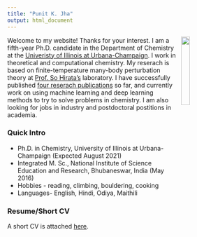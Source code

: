 ```yaml
---
title: "Punit K. Jha"
output: html_document
---
```


<!-- ![](lol_me.jpg) -->

<img src="passport_size.jpg" style="width:20%; margin-right: 5px" align="right">
\vspace{500cm}


Welcome to my website! Thanks for your interest. I am a fifth-year Ph.D. candidate in the Department of Chemistry at the [Univeristy of Illinois at Urbana-Champaign](https://chemistry.illinois.edu/). I work in theoretical and computational chemistry. My reserach is based on finite-temperature many-body perturbation theory at [Prof. So Hirata's](http://faculty.scs.illinois.edu/hirata/members.html) laboratory. I have successfully published [four reserach publications](https://scholar.google.com/citations?user=XmN4PKgAAAAJ&hl=en) so far, and currently work on using machine learning and deep learning methods to try to solve problems in chemistry. I am also looking for jobs in industry and postdoctoral postitions in academia.

### Quick Intro
- Ph.D. in Chemistry, University of Illinois at Urbana-Champaign (Expected August 2021)
- Integrated M. Sc., National Institute of Science Education and Research, Bhubaneswar, India (May 2016)
- Hobbies - reading, climbing, bouldering, cooking
- Languages- English, Hindi, Odiya, Maithili

### Resume/Short CV   
A short CV is attached [here](https://drive.google.com/file/d/1c7XvyByIYHKudD7lvY1sppcg_X3SsrqU/view?usp=sharing).

